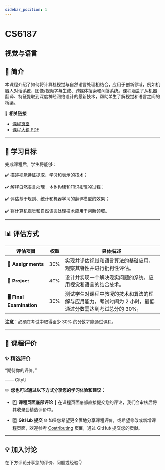 ```yaml
---
sidebar_position: 1
---
```


# CS6187
## 视觉与语言

## **📘 简介**
本课程介绍了如何将计算机视觉与自然语言处理相结合，应用于创新领域，例如机器人对话系统、图像/视频字幕生成、跨媒体搜索和问答系统。课程涵盖了从机器翻译、特征提取到深度神经网络设计的最新技术，帮助学生了解视觉和语言之间的桥梁。

🔗 **相关链接**
- [课程页面](https://www.cityu.edu.hk/catalogue/pg/202526/course/CS6187.htm)
- [课程大纲 PDF](https://www.cityu.edu.hk/catalogue/pg/202526/course/CS6187.pdf)

---

## **🎯 学习目标**

完成课程后，学生将能够：

✔️ 描述视觉特征提取、学习和表示的技术；

✔️ 解释自然语言处理、本体构建和知识推理的过程；

✔️ 评估基于规则、统计和机器学习的翻译模型的效果；

✔️ 将计算机视觉和自然语言处理技术应用于创新领域。

---

## **📊 评估方式**

| **评估项目**              | **权重** | **具体描述**                                                                                       |
|--------------------------|---------|---------------------------------------------------------------------------------------------------|
| **📝 Assignments**         | 30%     | 实现并评估视觉和语言算法的基础应用，观察其特性并进行批判性评估。                                         |
| **📄 Project**             | 40%     | 设计并实现一个解决现实问题的系统，应用视觉和语言的结合技术。                                             |
| **🖥️ Final Examination**    | 30%     | 测试学生对课程中教授的技术和算法的理解与应用能力，考试时间为 2 小时，最低通过分数需达到考试总分的 30%。      |

**注意**：必须在考试中取得至少 30% 的分数才能通过课程。

---

## **💬 课程评价**

### ✨ **精选评价**
<div className={commentStyles.commentBox}>
    <p className={commentStyles.commentText}>
        “期待你的评价。”
    </p>
    <p className={commentStyles.commentAuthor}>—— CityU</p>
</div>

✏️ **您也可以通过以下方式分享您的学习体验和建议：**

- 1️⃣ **课程页面底部评论**
💬 在课程页面底部直接提交您的评论，我们会审核后将其收录到精选评价中。

- 2️⃣ **GitHub 提交**
🌐 如果您希望更全面地分享课程评价，或希望修改或新增课程页面，欢迎参考 [Contributing](/contributing) 页面，通过 GitHub 提交您的贡献。




---

## **💡 加入讨论**

在下方评论分享您的评价、问题或经验👇
<Utterances />